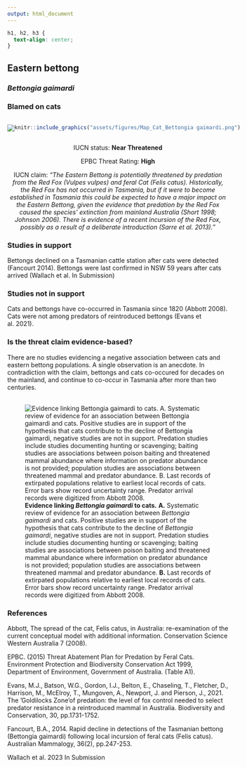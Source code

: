 ```yaml
---
output: html_document
---
```

```css
h1, h2, h3 {
  text-align: center;
}
```

## **Eastern bettong**
### *Bettongia gaimardi*
### Blamed on cats

:::: {style="display: flex;"}

[![](assets/photos/Bettongia gaimardi.png)](https://www.inaturalist.org/photos/27396353?size=original)

::: {}

:::

::: {}
  ```r
  knitr::include_graphics("assets/figures/Map_Cat_Bettongia gaimardi.png")
  ```
:::

::::
<center>
IUCN status: **Near Threatened**

EPBC Threat Rating: **High**

IUCN claim: *"The Eastern Bettong is potentially threatened by predation from the Red Fox (Vulpes vulpes) and feral Cat (Felis catus). Historically, the Red Fox has not occurred in Tasmania, but if it were to become established in Tasmania this could be expected to have a major impact on the Eastern Bettong, given the evidence that predation by the Red Fox caused the species' extinction from mainland Australia (Short 1998; Johnson 2006). There is evidence of a recent incursion of the Red Fox, possibly as a result of a deliberate introduction (Sarre et al. 2013)."*

</center>

### Studies in support

Bettongs declined on a Tasmanian cattle station after cats were detected (Fancourt 2014). Bettongs were last confirmed in NSW 59 years after cats arrived (Wallach et al. In Submission)

### Studies not in support

Cats and bettongs have co-occurred in Tasmania since 1820 (Abbott 2008). Cats were not among predators of reintroduced bettongs (Evans et al. 2021).

### Is the threat claim evidence-based?

There are no studies evidencing a negative association between  cats and eastern bettong populations. A single observation is an anecdote. In contradiction with the claim, bettongs and cats co-occured for decades on the mainland, and continue to co-occur in Tasmania after more than two centuries.
<br>
<br>

![**Evidence linking *Bettongia gaimardi* to cats.** **A.** Systematic review of evidence for an association between *Bettongia gaimardi* and cats. Positive studies are in support of the hypothesis that cats contribute to the decline of *Bettongia gaimardi*, negative studies are not in support. Predation studies include studies documenting hunting or scavenging; baiting studies are associations between poison baiting and threatened mammal abundance where information on predator abundance is not provided; population studies are associations between threatened mammal and predator abundance. **B.** Last records of extirpated populations relative to earliest local records of cats. Error bars show record uncertainty range. Predator arrival records were digitized from Abbott 2008.](assets/figures/Main_Evidence_Cat_Bettongia gaimardi.png)

### References

Abbott, The spread of the cat, Felis catus, in Australia: re-examination of the current conceptual model with additional information. Conservation Science Western Australia 7 (2008).

EPBC. (2015) Threat Abatement Plan for Predation by Feral Cats. Environment Protection and Biodiversity Conservation Act 1999, Department of Environment, Government of Australia. (Table A1).

Evans, M.J., Batson, W.G., Gordon, I.J., Belton, E., Chaseling, T., Fletcher, D., Harrison, M., McElroy, T., Mungoven, A., Newport, J. and Pierson, J., 2021. The ‘Goldilocks Zone’of predation: the level of fox control needed to select predator resistance in a reintroduced mammal in Australia. Biodiversity and Conservation, 30, pp.1731-1752.

Fancourt, B.A., 2014. Rapid decline in detections of the Tasmanian bettong (Bettongia gaimardi) following local incursion of feral cats (Felis catus). Australian Mammalogy, 36(2), pp.247-253.

Wallach et al. 2023 In Submission

